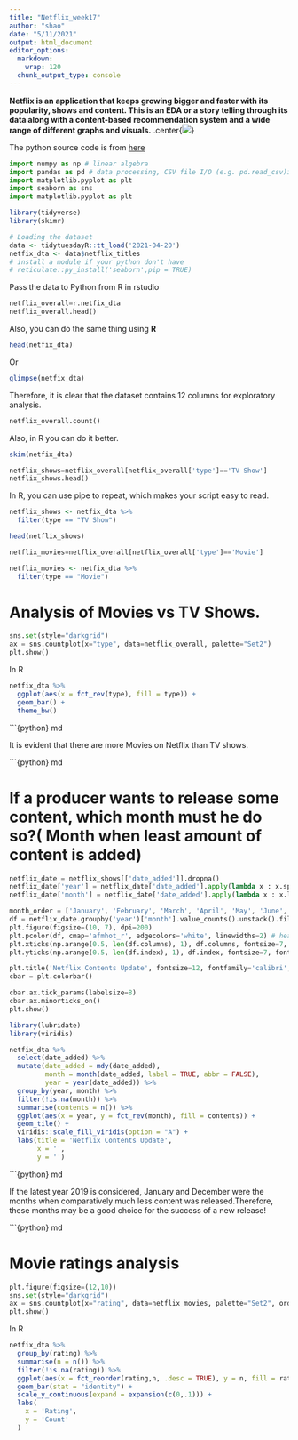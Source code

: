 ```yaml
---
title: "Netflix_week17"
author: "shao"
date: "5/11/2021"
output: html_document
editor_options: 
  markdown: 
    wrap: 120
  chunk_output_type: console
---
```


**Netflix is an application that keeps growing bigger and faster with its popularity, shows and content. This is an EDA
or a story telling through its data along with a content-based recommendation system and a wide range of different
graphs and visuals.** .center{![](https://media.giphy.com/media/oenruB2DKC7p6/giphy.gif)}

The python source code is from [here](https://www.kaggle.com/niharika41298/netflix-visualizations-recommendation-eda)

```python
import numpy as np # linear algebra
import pandas as pd # data processing, CSV file I/O (e.g. pd.read_csv)import seaborn as sns
import matplotlib.pyplot as plt
import seaborn as sns
import matplotlib.pyplot as plt
```

```r
library(tidyverse)
library(skimr)
```



```r
# Loading the dataset
data <- tidytuesdayR::tt_load('2021-04-20')
netfix_dta <- data$netflix_titles
# install a module if your python don't have
# reticulate::py_install('seaborn',pip = TRUE) 
```

Pass the data to Python from R in rstudio

```python

netflix_overall=r.netfix_dta
netflix_overall.head()

```

Also, you can do the same thing using **R**


```r
head(netfix_dta)
```
Or

```r
glimpse(netfix_dta)
```


Therefore, it is clear that the dataset contains 12 columns for exploratory analysis.

```python
netflix_overall.count()
```

Also, in R you can do it better.

```r
skim(netfix_dta)
```


```python

netflix_shows=netflix_overall[netflix_overall['type']=='TV Show']
netflix_shows.head()
```
In R, you can use pipe to repeat, which makes your script easy to read.
```r
netflix_shows <- netfix_dta %>%
  filter(type == "TV Show")

head(netflix_shows)
```


```python

netflix_movies=netflix_overall[netflix_overall['type']=='Movie']
```

```r
netflix_movies <- netfix_dta %>%
  filter(type == "Movie")
```

# Analysis of Movies vs TV Shows.

```python

sns.set(style="darkgrid") 
ax = sns.countplot(x="type", data=netflix_overall, palette="Set2")
plt.show()
```
In R
```r
netfix_dta %>% 
  ggplot(aes(x = fct_rev(type), fill = type)) + 
  geom_bar() + 
  theme_bw()
```


```{python} md

It is evident that there are more Movies on Netflix than TV shows.

```{python} md

# If a producer wants to release some content, which month must he do so?( Month when least amount of content is added)

```python
netflix_date = netflix_shows[['date_added']].dropna()
netflix_date['year'] = netflix_date['date_added'].apply(lambda x : x.split(', ')[-1])
netflix_date['month'] = netflix_date['date_added'].apply(lambda x : x.lstrip().split(' ')[0])

month_order = ['January', 'February', 'March', 'April', 'May', 'June', 'July', 'August', 'September', 'October', 'November', 'December'][::-1]
df = netflix_date.groupby('year')['month'].value_counts().unstack().fillna(0)[month_order].T
plt.figure(figsize=(10, 7), dpi=200)
plt.pcolor(df, cmap='afmhot_r', edgecolors='white', linewidths=2) # heatmap
plt.xticks(np.arange(0.5, len(df.columns), 1), df.columns, fontsize=7, fontfamily='serif')
plt.yticks(np.arange(0.5, len(df.index), 1), df.index, fontsize=7, fontfamily='serif')

plt.title('Netflix Contents Update', fontsize=12, fontfamily='calibri', fontweight='bold', position=(0.20, 1.0+0.02))
cbar = plt.colorbar()

cbar.ax.tick_params(labelsize=8) 
cbar.ax.minorticks_on()
plt.show()
```

```r
library(lubridate)
library(viridis)

netfix_dta %>% 
  select(date_added) %>% 
  mutate(date_added = mdy(date_added),
         month = month(date_added, label = TRUE, abbr = FALSE),
         year = year(date_added)) %>% 
  group_by(year, month) %>% 
  filter(!is.na(month)) %>% 
  summarise(contents = n()) %>% 
  ggplot(aes(x = year, y = fct_rev(month), fill = contents)) + 
  geom_tile() + 
  viridis::scale_fill_viridis(option = "A") + 
  labs(title = 'Netflix Contents Update',
       x = '',
       y = '')
```

```{python} md

If the latest year 2019 is considered, January and December were the months when comparatively much less content was
released.Therefore, these months may be a good choice for the success of a new release!

```{python} md

# Movie ratings analysis

```python
plt.figure(figsize=(12,10))
sns.set(style="darkgrid")
ax = sns.countplot(x="rating", data=netflix_movies, palette="Set2", order=netflix_movies['rating'].value_counts().index[0:15])
plt.show()
```

In R
```r
netfix_dta %>% 
  group_by(rating) %>% 
  summarise(n = n()) %>% 
  filter(!is.na(rating)) %>% 
  ggplot(aes(x = fct_reorder(rating,n, .desc = TRUE), y = n, fill = rating)) + 
  geom_bar(stat = "identity") + 
  scale_y_continuous(expand = expansion(c(0,.1))) + 
  labs(
    x = 'Rating',
    y = 'Count'
  )

```

















